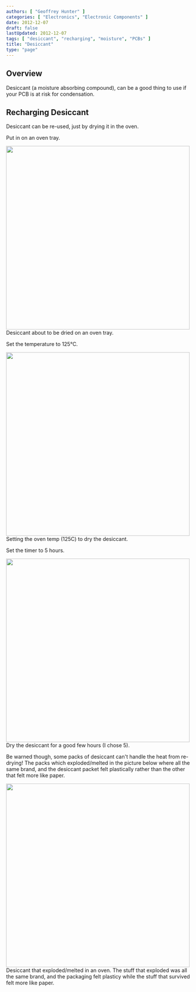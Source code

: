 ```yaml
---
authors: [ "Geoffrey Hunter" ]
categories: [ "Electronics", "Electronic Components" ]
date: 2012-12-07
draft: false
lastUpdated: 2012-12-07
tags: [ "desiccant", "recharging", "moisture", "PCBs" ]
title: "Desiccant"
type: "page"
---
```



## Overview

Desiccant (a moisture absorbing compound), can be a good thing to use if your PCB is at risk for condensation.

## Recharging Desiccant

Desiccant can be re-used, just by drying it in the oven.

Put in on an oven tray.


<Image src={dessicant_on_oven_tray} width="500px">Desiccant about to be dried on an oven tray.</Image>

Set the temperature to 125°C.


<Image src={dessicant_setting_oven_temp} width="500px">Setting the oven temp (125C) to dry the desiccant.</Image>

Set the timer to 5 hours.


<Image src={dessicant_oven_timer_5_hours} width="500px">Dry the desiccant for a good few hours (I chose 5).</Image>

Be warned though, some packs of desiccant can't handle the heat from re-drying! The packs which exploded/melted in the picture below where all the same brand, and the desiccant packet felt plastically rather than the other that felt more like paper.


<Image src={dessicant_exploded_in_oven} width="500px">Desiccant that exploded/melted in an oven. The stuff that exploded was all the same brand, and the packaging felt plasticy while the stuff that survived felt more like paper.</Image>
